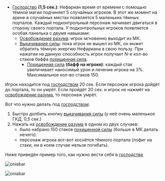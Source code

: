 
- [Господство](https://www.wowhead.com/cata/ru/spell=79318) **(1,5 сек.)**: Нефариан время от времени с помощью тёмной
  магии подчиняет 5 случайных игроков. В этот же момент на арене в случайных местах появляется 5 маленьких тёмных
  порталов. Каждый подконтрольный персонаж начинает двигаться в сторону своего портала. У подконтрольных игроков
  появляется особая панелька с двумя навыками:
    - [Освобождение разума](https://www.wowhead.com/cata/ru/spell=79323): игрок мгновенно выходит из МК.
    - [Выкачивание силы](https://www.wowhead.com/cata/ru/spell=79319): пока игрок не вышел из МК, он может обратить
      тёмную энергию Нефариана в свою пользу. При нажатии на данную способность игрок получает N-е кол-во стаков
      баффа [похищенная сила](https://www.wowhead.com/cata/ru/spell=80627).
        - [Похищенная сила](https://www.wowhead.com/cata/ru/spell=80627) **(бафф на игроке)**: каждый стак увеличивает
          наносимый урон и лечение игрока на 3%. Максимальное кол-во стаков 150.

Игрок находится под [господством](https://www.wowhead.com/cata/ru/spell=79318) 20 сек. Если персонаж игрока дойдёт до
портала, то он умрёт. Если пройдёт 20 сек. и игрок не нажмёт
на [освобождение разума](https://www.wowhead.com/cata/ru/spell=79323), то персонаж умрёт.

Вот что нужно делать под [господством](https://www.wowhead.com/cata/ru/spell=79318):

1. Быстро долбить кнопку [выкачивания силы](https://www.wowhead.com/cata/ru/spell=79319) (у неё очень маленькое ГКД, 0,5
   сек.)
2. Нажать на [освобождение разума](https://www.wowhead.com/cata/ru/spell=79323) в одном из двух случаев:
    - было набрано 150 стаков [похищенной силы](https://www.wowhead.com/cata/ru/spell=80627) (больше в МК делать
      нечего).
    - персонаж игрока вот-вот коснётся тёмного портала (пофиг на стаки, ни в коем случае нельзя погибать).

Ниже приведён пример того, как нужно вести себя в [господстве](https://www.wowhead.com/cata/ru/spell=79318).

<Tabs>
<TabItem value="ex1" label="Господство: скорость x1">

<div className="text--center">

![oniabar](https://www.wowhcb.ru/adepts/bd/Nefarian/Nefa_MK1.gif)

</div>

</TabItem>
<TabItem value="ex2" label="Господство: скорость x0.5">

<div className="text--center">

![oniabar](https://www.wowhcb.ru/adepts/bd/Nefarian/Nefa_MK2.gif)

</div>

</TabItem>
</Tabs>